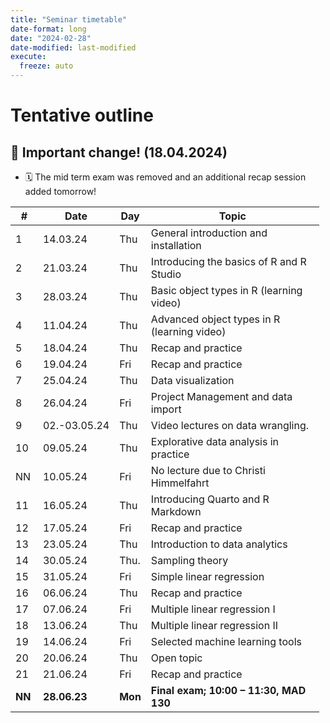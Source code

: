 ```yaml
---
title: "Seminar timetable"
date-format: long
date: "2024-02-28"
date-modified: last-modified
execute: 
  freeze: auto
---
```


# Tentative outline


::: {.callout-important collapse=false}
## 📢 Important change! (18.04.2024)

- 🗓️ The mid term exam was removed and an additional recap session added tomorrow!

:::

+--------+--------------+---------+--------------------------------------------------------+
| **\#** | **Date**     | **Day** | **Topic**                                              |
+========+==============+=========+========================================================+
| 1      | 14.03.24     | Thu     | General introduction and installation                  |
+--------+--------------+---------+--------------------------------------------------------+
| 2      | 21.03.24     | Thu     | Introducing the basics of R and R Studio               |
+--------+--------------+---------+--------------------------------------------------------+
| 3      | 28.03.24     | Thu     | Basic object types in R (learning video)               |
+--------+--------------+---------+--------------------------------------------------------+
| 4      | 11.04.24     | Thu     | Advanced object types in R (learning video)            |
+--------+--------------+---------+--------------------------------------------------------+
| 5      | 18.04.24     | Thu     | Recap and practice                                     |
+--------+--------------+---------+--------------------------------------------------------+
| 6      | 19.04.24     | Fri     | Recap and practice                                     |
+--------+--------------+---------+--------------------------------------------------------+
| 7      | 25.04.24     | Thu     | Data visualization                                     |
+--------+--------------+---------+--------------------------------------------------------+
| 8      | 26.04.24     | Fri     | Project Management and data import                     |
+--------+--------------+---------+--------------------------------------------------------+
| 9      | 02.-03.05.24 | Thu     | Video lectures on data wrangling.                      |
+--------+--------------+---------+--------------------------------------------------------+
| 10     | 09.05.24     | Thu     | Explorative data analysis in practice                  |
+--------+--------------+---------+--------------------------------------------------------+
| NN     | 10.05.24     | Fri     | No lecture due to Christi Himmelfahrt                  |
+--------+--------------+---------+--------------------------------------------------------+
| 11     | 16.05.24     | Thu     | Introducing Quarto and R Markdown                      |
+--------+--------------+---------+--------------------------------------------------------+
| 12     | 17.05.24     | Fri     | Recap and practice                                     |
+--------+--------------+---------+--------------------------------------------------------+
| 13     | 23.05.24     | Thu     | Introduction to data analytics                         |
+--------+--------------+---------+--------------------------------------------------------+
| 14     | 30.05.24     | Thu.    | Sampling theory                                        |
+--------+--------------+---------+--------------------------------------------------------+
| 15     | 31.05.24     | Fri     | Simple linear regression                               |
+--------+--------------+---------+--------------------------------------------------------+
| 16     | 06.06.24     | Thu     | Recap and practice                                     |
+--------+--------------+---------+--------------------------------------------------------+
| 17     | 07.06.24     | Fri     | Multiple linear regression I                           |
+--------+--------------+---------+--------------------------------------------------------+
| 18     | 13.06.24     | Thu     | Multiple linear regression II                          |
+--------+--------------+---------+--------------------------------------------------------+
| 19     | 14.06.24     | Fri     | Selected machine learning tools                        |
+--------+--------------+---------+--------------------------------------------------------+
| 20     | 20.06.24     | Thu     | Open topic                                             |
+--------+--------------+---------+--------------------------------------------------------+
| 21     | 21.06.24     | Fri     | Recap and practice                                     |
+--------+--------------+---------+--------------------------------------------------------+
| **NN** | **28.06.23** | **Mon** | **Final exam; 10:00 – 11:30, MAD 130**                 |
+--------+--------------+---------+--------------------------------------------------------+
